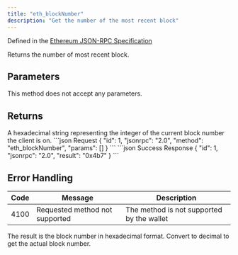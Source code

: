 ```yaml
---
title: "eth_blockNumber"
description: "Get the number of the most recent block"
---
```


Defined in the [Ethereum JSON-RPC Specification](https://ethereum.org/en/developers/docs/apis/json-rpc/)

<Info>
Returns the number of most recent block.
</Info>

## Parameters

This method does not accept any parameters.

## Returns

<ResponseField name="result" type="string">
A hexadecimal string representing the integer of the current block number the client is on.
</ResponseField>

<RequestExample>
```json Request
{
  "id": 1,
  "jsonrpc": "2.0",
  "method": "eth_blockNumber",
  "params": []
}
```
</RequestExample>

<ResponseExample>
```json Success Response
{
  "id": 1,
  "jsonrpc": "2.0",
  "result": "0x4b7"
}
```
</ResponseExample>

## Error Handling

| Code | Message                        | Description |
| ---- | ------------------------------ | ----------- |
| 4100 | Requested method not supported | The method is not supported by the wallet |

<Info>
The result is the block number in hexadecimal format. Convert to decimal to get the actual block number.
</Info>
